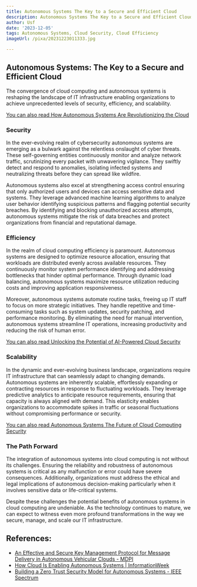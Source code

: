 ```yaml
---
title: Autonomous Systems The Key to a Secure and Efficient Cloud
description: Autonomous Systems The Key to a Secure and Efficient Cloud
author: Usf
date: '2023-12-05'
tags: Autonomous Systems, Cloud Security, Cloud Efficiency
imageUrl: /pixa/20231223011333.jpg

---
```

## Autonomous Systems: The Key to a Secure and Efficient Cloud

The convergence of cloud computing and autonomous systems is reshaping the landscape of IT infrastructure enabling  organizations to achieve unprecedented levels of security, efficiency, and scalability.

[You can also read How Autonomous Systems Are Revolutionizing the Cloud](How%20Autonomous%20Systems%20Are%20Revolutionizing%20the%20Cloud)


###  Security

In the ever-evolving realm of cybersecurity autonomous systems are emerging as a bulwark against the relentless onslaught of  cyber  threats. These  self-governing entities  continuously  monitor and analyze network traffic, scrutinizing every packet with unwavering vigilance. They swiftly detect and respond to anomalies, isolating infected systems  and neutralizing threats before they can spread like wildfire.

Autonomous systems also excel at strengthening access control ensuring that  only authorized users and devices can access sensitive data and systems. They leverage advanced machine  learning algorithms to analyze user behavior identifying  suspicious patterns and  flagging potential security breaches. By identifying and blocking  unauthorized access attempts, autonomous systems mitigate the risk of data breaches and protect organizations  from financial and reputational damage.

### Efficiency

In the realm of cloud computing efficiency is paramount. Autonomous  systems are designed to optimize resource  allocation,  ensuring that workloads are distributed evenly across available resources. They continuously monitor system performance identifying and addressing bottlenecks that hinder optimal performance. Through dynamic load balancing, autonomous systems maximize resource utilization reducing costs  and improving application responsiveness.

Moreover, autonomous systems automate routine  tasks, freeing up  IT staff to focus on more  strategic initiatives. They handle repetitive  and time-consuming tasks such as system updates,  security patching, and performance  monitoring. By eliminating the need for manual  intervention, autonomous systems streamline IT  operations, increasing productivity  and reducing the risk of human error.

[You  can  also read Unlocking the  Potential of AI-Powered Cloud Security](Unlocking%20the%20Potential%20of%20AI-Powered%20Cloud%20Security)


### Scalability

In the dynamic and ever-evolving business landscape, organizations require  IT infrastructure that can seamlessly adapt to changing demands. Autonomous  systems are inherently scalable,  effortlessly expanding or contracting resources  in response to fluctuating workloads. They leverage predictive analytics to anticipate resource  requirements, ensuring that capacity is always aligned with demand. This elasticity enables organizations to accommodate spikes  in traffic or seasonal fluctuations without compromising performance or security.

[You can also read Autonomous Systems The Future of Cloud Computing Security](Autonomous%20Systems%20The%20Future%20of%20Cloud%20Computing%20Security)


### The Path Forward

The integration of autonomous systems  into cloud computing is not without its challenges. Ensuring the reliability and robustness of autonomous systems is  critical as any malfunction or error could have severe consequences. Additionally, organizations must  address the ethical and legal implications of autonomous decision-making particularly when it involves sensitive data or life-critical systems.

Despite these challenges the potential benefits of autonomous systems in  cloud  computing are undeniable. As the technology  continues to mature, we can expect to witness even  more profound transformations  in the way we secure, manage, and scale our IT infrastructure.

## References:
- [An Effective and Secure Key Management Protocol for Message Delivery in Autonomous Vehicular Clouds - MDPI](https://www.mdpi.com/1424-8220/18/9/2896)
- [How Cloud Is Enabling Autonomous Systems | InformationWeek](https://www.informationweek.com/it-infrastructure/how-cloud-is-enabling-autonomous-systems)
- [Building a Zero Trust Security Model for Autonomous Systems - IEEE Spectrum](https://spectrum.ieee.org/zero-trust-security-autonomous-systems)
